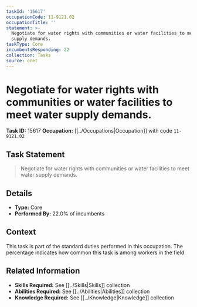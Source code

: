 ```yaml
---
taskId: '15617'
occupationCode: 11-9121.02
occupationTitle: ''
statement: >-
  Negotiate for water rights with communities or water facilities to meet water
  supply demands.
taskType: Core
incumbentsResponding: 22
collection: Tasks
source: onet
---
```

# Negotiate for water rights with communities or water facilities to meet water supply demands.

**Task ID:** 15617
**Occupation:** [[../Occupations|Occupation]] with code `11-9121.02`

## Task Statement

> Negotiate for water rights with communities or water facilities to meet water supply demands.

## Details

- **Type:** Core
- **Performed By:** 22.0% of incumbents

## Context

This task is part of the standard duties performed in this occupation. The percentage indicates how common this task is among workers in the field.

## Related Information

- **Skills Required:** See [[../Skills|Skills]] collection
- **Abilities Required:** See [[../Abilities|Abilities]] collection
- **Knowledge Required:** See [[../Knowledge|Knowledge]] collection

